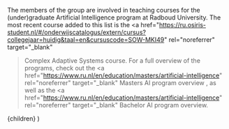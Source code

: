 The members of the group are involved in teaching courses for the (under)graduate Artificial Intelligence 
program at Radboud University. The most recent course added to this list is the 
<a 
    href="https://ru.osiris-student.nl/#/onderwijscatalogus/extern/cursus?collegejaar=huidig&taal=en&cursuscode=SOW-MKI49"
    rel="noreferrer"
    target="_blank" 
>Complex Adaptive Systems</a>
course. For a full overview of the programs, check out the 
<a 
    href="https://www.ru.nl/en/education/masters/artificial-intelligence"
    rel="noreferrer"
    target="_blank"
>Masters AI program overview</a> 
, as well as the 
<a 
    href="https://www.ru.nl/en/education/masters/artificial-intelligence"
    rel="noreferrer"
    target="_blank" 
>Bachelor AI program overview</a>.




  <LayoutPostWrapper opaque unwrapped pageIdx={5} title="Education">
    {children}
  </LayoutPostWrapper>
)